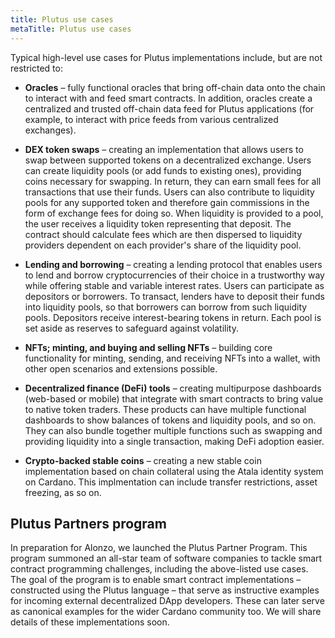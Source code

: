 ```yaml
---
title: Plutus use cases
metaTitle: Plutus use cases
---
```


Typical high-level use cases for Plutus implementations include, but are not restricted to:

- **Oracles** – fully functional oracles that bring off-chain data onto the chain to interact with and feed smart contracts. In addition, oracles create a centralized and trusted off-chain data feed for Plutus applications (for example, to interact with price feeds from various centralized exchanges).

- **DEX token swaps** – creating an implementation that allows users to swap between supported tokens on a decentralized exchange. Users can create liquidity pools (or add funds to existing ones), providing coins necessary for swapping. In return, they can earn small fees for all transactions that use their funds. Users can also contribute to liquidity pools for any supported token and therefore gain commissions in the form of exchange fees for doing so. When liquidity is provided to a pool, the user receives a liquidity token representing that deposit. The contract should calculate fees which are then dispersed to liquidity providers dependent on each provider's share of the liquidity pool.

- **Lending and borrowing** – creating a lending protocol that enables users to lend and borrow cryptocurrencies of their choice in a trustworthy way while offering stable and variable interest rates. Users can participate as depositors or borrowers. To transact, lenders have to deposit their funds into liquidity pools, so that borrowers can borrow from such liquidity pools. Depositors receive interest-bearing tokens in return. Each pool is set aside as reserves to safeguard against volatility.

- **NFTs; minting, and buying and selling NFTs** – building core functionality for minting, sending, and receiving NFTs into a wallet, with other open scenarios and extensions possible.

- **Decentralized finance (DeFi) tools** – creating multipurpose dashboards (web-based or mobile) that integrate with smart contracts to bring value to native token traders. These products can have multiple functional dashboards to show balances of tokens and liquidity pools, and so on. They can also bundle together multiple functions such as swapping and providing liquidity into a single transaction, making DeFi adoption easier.

- **Crypto-backed stable coins** – creating a new stable coin implementation based on chain collateral using the Atala identity system on Cardano. This implmentation can include transfer restrictions, asset freezing, as so on.

## Plutus Partners program

In preparation for Alonzo, we launched the Plutus Partner Program. This program summoned an all-star team of software companies to tackle smart contract programming challenges, including the above-listed use cases. The goal of the program is to enable smart contract implementations – constructed using the Plutus language – that serve as instructive examples for incoming external decentralized DApp developers. These can later serve as canonical examples for the wider Cardano community too. We will share details of these implementations soon. 
